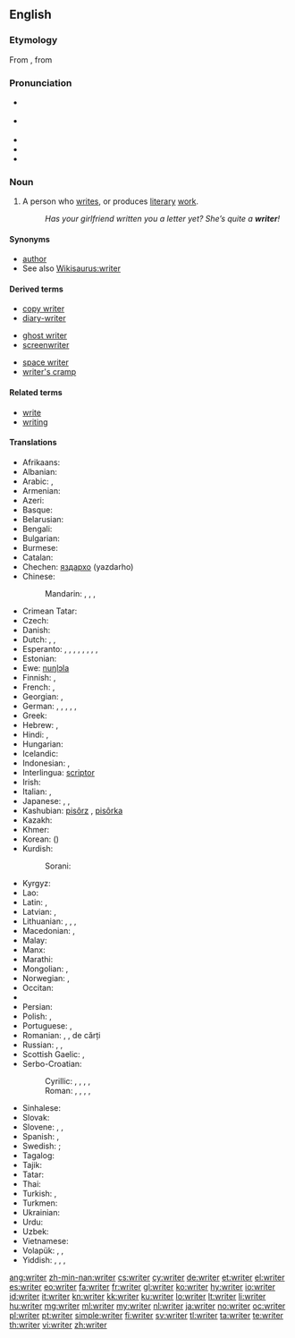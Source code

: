 ==English==
{{wikipedia}}

===Etymology===
From {{etyl|enm|en}}, from {{etyl|ang|en}}

===Pronunciation===
* {{a|RP}} {{IPA|/ɹaɪtə/}}
* {{a|US}} {{IPA|/ɹaɪɾɚ/}}
* {{audio|En-uk-writer.ogg|Audio (UK)}}
* {{audio|en-us-writer.ogg|Audio (US)}}
* {{rhymes|aɪtə(r)}}

===Noun===
{{en-noun}}

# A person who [[write]]s, or produces [[literary]] [[work]].
#: ''Has your girlfriend written you a letter yet? She’s quite a '''writer'''!''

====Synonyms====
* [[author]]
* See also [[Wikisaurus:writer]]

====Derived terms====
{{rel-top3|Terms derived from ''writer'' (noun)}}
* [[copy writer]]
* [[diary-writer]]
{{rel-mid3}}
* [[ghost writer]]
* [[screenwriter]]
{{rel-mid3}}
* [[space writer]]
* [[writer's cramp]]
{{rel-bottom}}

====Related terms====
* [[write]]
* [[writing]]

====Translations====
{{trans-top|person who writes; an author}}
* Afrikaans: {{t|af|skrywer}}
* Albanian: {{t|sq|shkrimtar|m}}
* Arabic: {{t|ar|كاتب|m|tr=kātib|sc=Arab}}, {{t|ar|موءلف|m|tr=mūʾallif|sc=Arab}}
* Armenian: {{t|hy|գրող|tr=groġ|sc=Armn}}
* Azeri: {{t|az|yazıçı}}
* Basque: {{t|eu|idazle|xs=Basque}}
* Belarusian: {{t|be|пісьменнік|m|tr=pisʹménnik|sc=Cyrl}}
* Bengali: {{t|bn|লেখক|tr=lekhôk|sc=Beng}}
* Bulgarian: {{t|bg|писател|m|tr=pisátel|sc=Cyrl}}
* Burmese: {{t|my|စာရေးဆရာ|tr=sa̱ jei׃ hsa̱ja|sc=Mymr}}
* Catalan: {{t|ca|escriptor|m}}
* Chechen: [[яздархо]] (yazdarho)
* Chinese:
*: Mandarin: {{t|zh|作家|tr=zuòjiā|sc=Hani}}, {{t|zh|作者|tr=zuòzhě|sc=Hani}}, {{t|zh|筆者|sc=Hani}}, {{t|zh|笔者|tr=bǐzhě|sc=Hani}}
* Crimean Tatar: {{tø|crh|müellif}}
* Czech: {{t-|cs|spisovatel|m}}
* Danish: {{t|da|forfatter}}
* Dutch: {{t+|nl|schrijver|m}}, {{t+|nl|schrijfster|f}}, {{t+|nl|auteur|m|f}}
* Esperanto: {{qualifier|♂♀}} {{t|eo|skribanto}}, {{qualifier|♂}} {{t|eo|virskribanto}}, {{qualifier|♀}} {{t|eo|skribantino}}, {{qualifier|professional, ♂♀}} {{t|eo|skribisto}}, {{qualifier|♂}} {{t|eo|virskribisto}}, {{qualifier|♀}} {{t|eo|skribistino}}, {{qualifier|♂♀}} {{t|eo|verkisto}}, {{qualifier|♂}} {{t|eo|virverkisto}}, {{qualifier|♀}} {{t|eo|verkistino}}
* Estonian: {{t|et|kirjanik}}
* Ewe: [[nuŋlɔla]]
* Finnish: {{t-|fi|kirjoittaja}}, {{t|fi|kirjailija}}
* French: {{t+|fr|écrivain|m}}, {{t+|fr|auteur|m}}
* Georgian: {{t|ka|მწერალი|tr=mcerali|sc=Geor}}, {{t|ka|ჭარუ|tr=čaru|sc=Geor}}
* German: {{t|de|Schriftsteller|m}}, {{t|de|Schriftstellerin|f}}, {{t|de|Autor|m}}, {{t|de|Autorin|f}}, {{t|de|Schreiber|m}}, {{t|de|Schreiberin|f}}
* Greek: {{t+|el|συγγραφέας|m|f|tr=syngraféas}}
* Hebrew: {{t|he|סופר|m|alt=סוֹפֵר|tr=sofér|sc=Hebr}}, {{t|he|סופרת|f|alt=סוֹפֶרֶת|tr=soféret|sc=Hebr}}
* Hindi: {{t|hi|लेखक|m|tr=lekhak|sc=Deva}}, {{t|hi|लेखिका|f|tr=lekhikā|sc=Deva}}
* Hungarian: {{t+|hu|író}}
* Icelandic: {{t+|is|rithöfundur|m}}
* Indonesian: {{t|id|penulis}}, {{t|id|pengarang}}
* Interlingua: [[scriptor]]
* Irish: {{t|ga|scríbhneoir|m}}
* Italian: {{t+|it|scrittore|m}}, {{t+|it|scrittrice|f}}
* Japanese: {{t|ja|著者|tr=ちょしゃ, chósha|sc=Jpan}}, {{t|ja|作家|tr=さっか, sakká|sc=Jpan}}, {{t|ja|筆者|tr=ひっしゃ, hissha|sc=Jpan}}
* Kashubian: [[pisôrz]] {{m}}, [[pisôrka]] {{f}}
* Kazakh: {{t|kk|жазушы|tr=jazwşı|sc=Cyrl}}
* Khmer: {{t|km|អ្នកនិពន្ធ|tr=neak ni’pʊən|sc=Khmr}}
* Korean: {{t|ko|작가|tr=jakga|sc=Kore}} ({{t|ko|作家|sc=Kore}})
* Kurdish:
*: Sorani: {{ku-Arab|[[نوسه‌ر]]}}
{{trans-mid}}
* Kyrgyz: {{t|ky|жазуучу|tr=cazuuçu|sc=Cyrl}}
* Lao: {{t+|lo|ນັກຂຽນ|tr=nak-khian|sc=Laoo|xs=Lao}}
* Latin: {{t|la|scriptor|m}}, {{t|la|scriptrix|f}}
* Latvian: {{t|lv|rakstnieks|m}}, {{t|lv|autors|m}}
* Lithuanian: {{t+|lt|rašytojas|m|xs=Lithuanian}}, {{t+|lt|rašytoja|f|xs=Lithuanian}}, {{t|lt|autorius|m|xs=Lithuanian}}, {{t|lt|autorė|f|xs=Lithuanian}}
* Macedonian: {{t-|mk|писател|m|tr=písatel}}, {{t-|mk|писателка|f|tr=pisátelka}}
* Malay: {{t|ms|penulis}}
* Manx: {{t|gv|screeudeyr|m}}
* Marathi: {{t-|mr|लेखक|m|tr=lekhak|sc=Deva}}
* Mongolian: {{t|mn|зохиолч|tr=zohiolč|sc=Cyrl}}, {{t|mn|бичээч|tr=bičeeč|sc=Cyrl}}
* Norwegian: {{t|no|forfatter|m}}, {{t-|no|skribent|m}}
* Occitan: {{t|oc|escrivan|m}}
* {{trreq|ang}}
* Persian: {{t|fa|نویسنده|tr=nevisande|sc=fa-Arab}}
* Polish: {{t+|pl|pisarz|m}}, {{t-|pl|pisarka|f}}
* Portuguese: {{t+|pt|escritor|m}}, {{t-|pt|escritora|f}}
* Romanian: {{t-|ro|scriitor|m}}, {{t|ro|scriitoare|f}}, {{t|ro|autor|m}} de cărți
* Russian: {{t|ru|писатель|m|tr=pisátelʹ|sc=Cyrl}}, {{t|ru|писательница|f|tr=pisátelʹnica|sc=Cyrl}}, {{t|ru|автор|m|tr=ávtor|sc=Cyrl}}
* Scottish Gaelic: {{t-|gd|sgrìobhadair|m|xs=Scottish Gaelic}},{{t-|gd|sgrìobhaiche|m|xs=Scottish Gaelic}}
* Serbo-Croatian:
*: Cyrillic: {{t|sh|писац|m}}, {{t|sh|писатељ|m}}, {{t|sh|писатељица|f}}, {{t|sh|списатељ|m}}, {{t|sh|списатељица|f}}
*: Roman: {{t|sh|pisac|m}}, {{t|sh|pisatelj|m}}, {{t|sh|pisateljica|f}}, {{t|sh|spisatelj|m}}, {{t|sh|spisateljica|f}}
* Sinhalese: {{t|si|ලියන්නා|tr=liyannā|sc=Sinh}}
* Slovak: {{t|sk|spisovateľ|m}}
* Slovene: {{t+|sl|pisatelj|m}}, {{t|sl|pisateljica|f}}, {{t|sl|pisec}}
* Spanish: {{t-|es|escritor|m}}, {{t-|es|escritora|f}}
* Swedish: {{t|sv|skribent|c}} {{gloss|of shorter articles, speeches, etc.}}; {{t|sv|författare|c}} {{gloss|of books}}
* Tagalog: {{t|tl|manunulat}}
* Tajik: {{t|tg|нависанда|tr=navisanda|sc=Cyrl}}
* Tatar: {{t|tt|язучы|tr=yazuçı|sc=Cyrl}}
* Thai: {{t-|th|นักเขียน|m|tr=nak-khian}}
* Turkish: {{t|tr|müellif}}, {{t|tr|yazar}}
* Turkmen: {{t|tk|ýazyjy}}
* Ukrainian: {{t|uk|письменник|m|tr=pysʹménnyk|sc=Cyrl}}
* Urdu: {{t|ur|لیکھک|m|tr=lekhak|sc=ur-Arab}}
* Uzbek: {{t|uz|yozuvchi}}
* Vietnamese: {{t|vi|nhà văn}}
* Volapük: {{qualifier|♂♀}} {{t|vo|lautan}}, {{qualifier|♂}} {{t|vo|hilautan}}, {{qualifier|♀}} {{t|vo|jilautan}}
* Yiddish: {{t|yi|שריפֿטשטעלער|m|tr=shriftshteler|sc=Hebr}}, {{t|yi|שריפֿטשטעלערין|f|tr=shriftshtelerin|sc=Hebr}}, {{t|yi|שרײַבער|m|tr=shrayber|sc=Hebr}}, {{t|yi|שרײַבערין|f|tr=shrayberin|sc=Hebr}}
{{trans-bottom}}

[[ang:writer]]
[[zh-min-nan:writer]]
[[cs:writer]]
[[cy:writer]]
[[de:writer]]
[[et:writer]]
[[el:writer]]
[[es:writer]]
[[eo:writer]]
[[fa:writer]]
[[fr:writer]]
[[gl:writer]]
[[ko:writer]]
[[hy:writer]]
[[io:writer]]
[[id:writer]]
[[it:writer]]
[[kn:writer]]
[[kk:writer]]
[[ku:writer]]
[[lo:writer]]
[[lt:writer]]
[[li:writer]]
[[hu:writer]]
[[mg:writer]]
[[ml:writer]]
[[my:writer]]
[[nl:writer]]
[[ja:writer]]
[[no:writer]]
[[oc:writer]]
[[pl:writer]]
[[pt:writer]]
[[simple:writer]]
[[fi:writer]]
[[sv:writer]]
[[tl:writer]]
[[ta:writer]]
[[te:writer]]
[[th:writer]]
[[vi:writer]]
[[zh:writer]]
